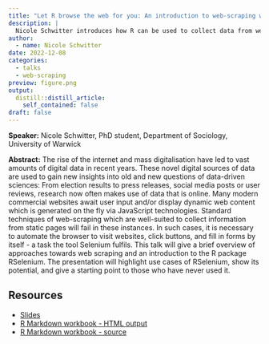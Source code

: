 ```yaml
---
title: "Let R browse the web for you: An introduction to web-scraping with RSelenium"
description: |
  Nicole Schwitter introduces how R can be used to collect data from web pages.
author:
  - name: Nicole Schwitter
date: 2022-12-08
categories:
  - talks
  - web-scraping
preview: figure.png
output:
  distill::distill_article:
    self_contained: false
draft: false
---
```


**Speaker:**
Nicole Schwitter, PhD student, Department of Sociology, University of Warwick

**Abstract:**
The rise of the internet and mass digitalisation have led to vast amounts of digital data in recent years. These novel digital sources of data are used to gain new insights into old and new questions of data-driven sciences: From election results to press releases, social media posts or user reviews, research now often makes use of data that is online. Many modern commercial websites await user input and/or display dynamic web content which is generated on the fly via JavaScript technologies. Standard techniques of web-scraping which are well-suited to collect information from static pages will fail in these instances. In such cases, it is necessary to automate the browser to visit websites, click buttons, and fill in forms by itself - a task the tool Selenium fulfils. This talk will give a brief overview of approaches towards web scraping and an introduction to the R package RSelenium. The presentation will highlight use cases of RSelenium, show its potential, and give a starting point to those who have never used it.


## Resources

* [Slides](resources/RSelenium_slides.pdf){target="_blank"}
* [R Markdown workbook - HTML output](resources/RSelenium.html){target="_blank"}
* [R Markdown workbook - source](https://github.com/nschwitter/RSelenium-warwick/blob/main/RSelenium.Rmd){target="_blank"}